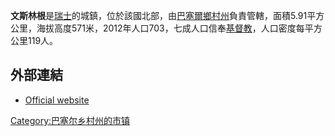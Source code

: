 '''文斯林根'''是[[瑞士|瑞士]]的城鎮，位於該國北部，由[[巴塞爾鄉村州|巴塞爾鄉村州]]負責管轄，面積5.91平方公里，海拔高度571米，2012年人口703，七成人口信奉[[基督教|基督教]]，人口密度每平方公里119人。

==外部連結==
* [http://www.wenslingen.ch Official website] {{Wayback|url=http://www.wenslingen.ch/ |date=20210124034807 }}

{{Switzerland-geo-stub}}
[[Category:巴塞尔乡村州的市镇|Category:巴塞尔乡村州的市镇]]